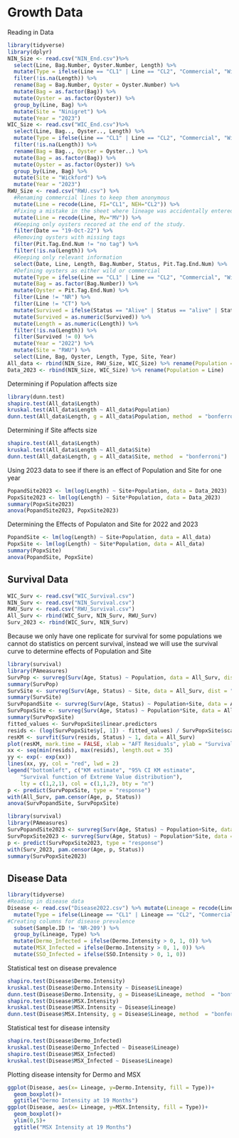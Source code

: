 # Growth Data

Reading in Data
```{r}
library(tidyverse)
library(dplyr)
NIN_Size <- read.csv("NIN_End.csv")%>%
  select(Line, Bag.Number, Oyster.Number, Length) %>%
  mutate(Type = ifelse(Line == "CL1" | Line == "CL2", "Commercial", "Wild")) %>%
  filter(!is.na(Length)) %>%
  rename(Bag = Bag.Number, Oyster = Oyster.Number) %>%
  mutate(Bag = as.factor(Bag)) %>%
  mutate(Oyster = as.factor(Oyster)) %>%
  group_by(Line, Bag) %>%
  mutate(Site = "Ninigret") %>%
  mutate(Year = "2023")
WIC_Size <- read.csv("WIC_End.csv")%>%
  select(Line, Bag.., Oyster.., Length) %>%
  mutate(Type = ifelse(Line == "CL1" | Line == "CL2", "Commercial", "Wild")) %>%
  filter(!is.na(Length)) %>%
  rename(Bag = Bag.., Oyster = Oyster..) %>%
  mutate(Bag = as.factor(Bag)) %>%
  mutate(Oyster = as.factor(Oyster)) %>%
  group_by(Line, Bag) %>%
  mutate(Site = "Wickford") %>%
  mutate(Year = "2023")
RWU_Size <- read.csv("RWU.csv") %>%
  #Renaming commercial lines to keep them anonymous
  mutate(Line = recode(Line, FI="CL1", NEH="CL2")) %>%
  #Fixing a mistake in the sheet where lineage was accidentally entered as "Mv" instead of "MV"
  mutate(Line = recode(Line, Mv="MV")) %>%
  #Keeping only oysters recored at the end of the study.
  filter(Date == "19-Oct-22") %>%
  #Removing oysters with missing tags
  filter(Pit.Tag.End.Num != "no tag") %>%
  filter(!is.na(Length)) %>%
  #Keeping only relevant information
  select(Date, Line, Length, Bag.Number, Status, Pit.Tag.End.Num) %>%
  #Defining oysters as either wild or commercial
  mutate(Type = ifelse(Line == "CL1" | Line == "CL2", "Commercial", "Wild")) %>%
  mutate(Bag = as.factor(Bag.Number)) %>%
  mutate(Oyster = Pit.Tag.End.Num) %>%
  filter(Line != "NR") %>%
  filter(Line != "CT") %>%
  mutate(Survived = ifelse(Status == "Alive" | Status == "alive" | Status =="alive, no pic", 1, 0)) %>%
  mutate(Survived = as.numeric(Survived)) %>%
  mutate(Length = as.numeric(Length)) %>%
  filter(!is.na(Length)) %>%
  filter(Survived != 0) %>%
  mutate(Year = "2022") %>%
  mutate(Site = "RWU") %>%
  select(Line, Bag, Oyster, Length, Type, Site, Year)
All_data <- rbind(NIN_Size, RWU_Size, WIC_Size) %>% rename(Population = Line)
Data_2023 <- rbind(NIN_Size, WIC_Size) %>% rename(Population = Line)
```
Determining if Population affects size
```{r}
library(dunn.test)
shapiro.test(All_data$Length)
kruskal.test(All_data$Length ~ All_data$Population)
dunn.test(All_data$Length, g = All_data$Population, method  = "bonferroni")
```

Determining if Site affects size
```{r}
shapiro.test(All_data$Length)
kruskal.test(All_data$Length ~ All_data$Site)
dunn.test(All_data$Length, g = All_data$Site, method  = "bonferroni")
```
Using 2023 data to see if there is an effect of Population and Site for one year
```{r}
PopandSite2023 <- lm(log(Length) ~ Site+Population, data = Data_2023)
PopxSite2023 <- lm(log(Length) ~ Site*Population, data = Data_2023)
summary(PopxSite2023)
anova(PopandSite2023, PopxSite2023)
```


Determining the Effects of Populaton and Site for 2022 and 2023
```{r}
PopandSite <- lm(log(Length) ~ Site+Population, data = All_data)
PopxSite <- lm(log(Length) ~ Site*Population, data = All_data)
summary(PopxSite)
anova(PopandSite, PopxSite)
```

## Survival Data
```{r}
WIC_Surv <- read.csv("WIC_Survival.csv")
NIN_Surv <- read.csv("NIN_Survival.csv")
RWU_Surv <- read.csv("RWU_Survival.csv")
All_Surv <- rbind(WIC_Surv, NIN_Surv, RWU_Surv)
Surv_2023 <- rbind(WIC_Surv, NIN_Surv)
```

Because we only have one replicate for survival for some populations we cannot do statistics on percent survival, instead we will use the survival curve to determine effects of Population and Site

```{r}
library(survival)
library(PAmeasures)
SurvPop <- survreg(Surv(Age, Status) ~ Population, data = All_Surv, dist = "weibull")
summary(SurvPop)
SurvSite <- survreg(Surv(Age, Status) ~ Site, data = All_Surv, dist = "weibull")
summary(SurvSite)
SurvPopandSite <- survreg(Surv(Age, Status) ~ Population+Site, data = All_Surv, dist = "weibull")
SurvPopxSite <- survreg(Surv(Age, Status) ~ Population*Site, data = All_Surv, dist = "weibull")
summary(SurvPopxSite)
fitted_values <- SurvPopxSite$linear.predictors
resids <- (log(SurvPopxSite$y[, 1]) - fitted_values) / SurvPopxSite$scale
resKM <- survfit(Surv(resids, Status) ~ 1, data = All_Surv)
plot(resKM, mark.time = FALSE, xlab = "AFT Residuals", ylab = "Survival Probability")
xx <- seq(min(resids), max(resids), length.out = 35)
yy <- exp(- exp(xx))
lines(xx, yy, col = "red", lwd = 2)
legend("bottomleft", c("KM estimate", "95% CI KM estimate", 
    "Survival function of Extreme Value distribution"), 
    lty = c(1,2,1), col = c(1,1,2), bty = "n")
p <- predict(SurvPopxSite, type = "response")
with(All_Surv, pam.censor(Age, p, Status))
anova(SurvPopandSite, SurvPopxSite)
```

```{r}
library(survival)
library(PAmeasures)
SurvPopandSite2023 <- survreg(Surv(Age, Status) ~ Population+Site, data = Surv_2023, dist = "weibull")
SurvPopxSite2023 <- survreg(Surv(Age, Status) ~ Population*Site, data = Surv_2023, dist = "weibull")
p <- predict(SurvPopxSite2023, type = "response")
with(Surv_2023, pam.censor(Age, p, Status))
summary(SurvPopxSite2023)
```

## Disease Data

```{r}
library(tidyverse)
#Reading in disease data
Disease <- read.csv("Disease2022.csv") %>% mutate(Lineage = recode(Lineage, FI="CL1", NEH="CL2")) %>%
  mutate(Type = ifelse(Lineage == "CL1" | Lineage == "CL2", "Commercial", "Wild")) %>%
#Creating columns for disease prevalence
  subset(Sample.ID != 'NR-209') %>%
  group_by(Lineage, Type) %>%
  mutate(Dermo_Infected = ifelse(Dermo.Intensity > 0, 1, 0)) %>%
  mutate(MSX_Infected = ifelse(Dermo.Intensity > 0, 1, 0)) %>%
  mutate(SSO_Infected = ifelse(SSO.Intensity > 0, 1, 0)) 
```

Statistical test on disease prevalence
```{r}
shapiro.test(Disease$Dermo.Intensity)
kruskal.test(Disease$Dermo.Intensity ~ Disease$Lineage)
dunn.test(Disease$Dermo.Intensity, g = Disease$Lineage, method  = "bonferroni")
shapiro.test(Disease$MSX.Intensity)
kruskal.test(Disease$MSX.Intensity ~ Disease$Lineage)
dunn.test(Disease$MSX.Intensity, g = Disease$Lineage, method  = "bonferroni")
```

Statistical test for disease intensity
```{r}
shapiro.test(Disease$Dermo_Infected)
kruskal.test(Disease$Dermo_Infected ~ Disease$Lineage)
shapiro.test(Disease$MSX_Infected)
kruskal.test(Disease$MSX_Infected ~ Disease$Lineage)
```


Plotting disease intensity for Dermo and MSX
```{r}
ggplot(Disease, aes(x= Lineage, y=Dermo.Intensity, fill = Type))+
  geom_boxplot()+
  ggtitle("Dermo Intensity at 19 Months")
ggplot(Disease, aes(x= Lineage, y=MSX.Intensity, fill = Type))+
  geom_boxplot()+
  ylim(0,5)+
  ggtitle("MSX Intensity at 19 Months")
```

